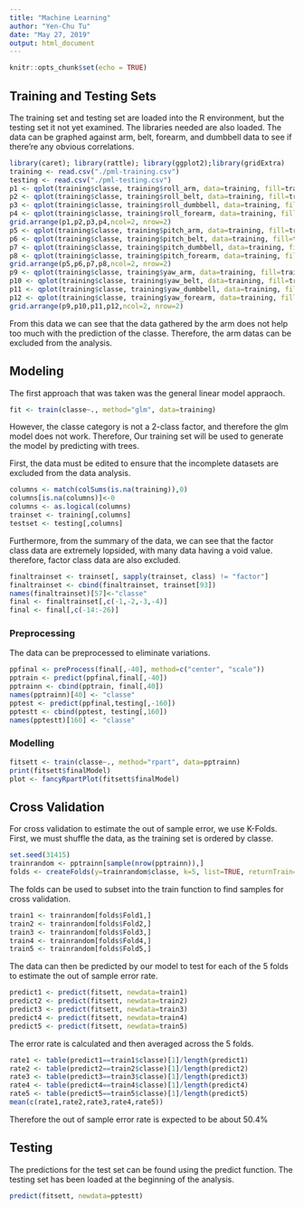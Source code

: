 ---
title: "Machine Learning"
author: "Yen-Chu Tu"
date: "May 27, 2019"
output: html_document
---

```{r setup, include=FALSE}
knitr::opts_chunk$set(echo = TRUE)
```

## Training and Testing Sets

The training set and testing set are loaded into the R environment, but the testing
set it not yet examined. The libraries needed are also loaded.
The data can be graphed against arm, belt, forearm, and dumbbell data to see if
there're any obvious correlations.

```{r}
library(caret); library(rattle); library(ggplot2);library(gridExtra)
training <- read.csv("./pml-training.csv")
testing <- read.csv("./pml-testing.csv")
p1 <- qplot(training$classe, training$roll_arm, data=training, fill=training$classe, geom=c("boxplot"))
p2 <- qplot(training$classe, training$roll_belt, data=training, fill=training$classe, geom=c("boxplot"))
p3 <- qplot(training$classe, training$roll_dumbbell, data=training, fill=training$classe, geom=c("boxplot"))
p4 <- qplot(training$classe, training$roll_forearm, data=training, fill=training$classe, geom=c("boxplot"))
grid.arrange(p1,p2,p3,p4,ncol=2, nrow=2)
p5 <- qplot(training$classe, training$pitch_arm, data=training, fill=training$classe, geom=c("boxplot"))
p6 <- qplot(training$classe, training$pitch_belt, data=training, fill=training$classe, geom=c("boxplot"))
p7 <- qplot(training$classe, training$pitch_dumbbell, data=training, fill=training$classe, geom=c("boxplot"))
p8 <- qplot(training$classe, training$pitch_forearm, data=training, fill=training$classe, geom=c("boxplot"))
grid.arrange(p5,p6,p7,p8,ncol=2, nrow=2)
p9 <- qplot(training$classe, training$yaw_arm, data=training, fill=training$classe, geom=c("boxplot"))
p10 <- qplot(training$classe, training$yaw_belt, data=training, fill=training$classe, geom=c("boxplot"))
p11 <- qplot(training$classe, training$yaw_dumbbell, data=training, fill=training$classe, geom=c("boxplot"))
p12 <- qplot(training$classe, training$yaw_forearm, data=training, fill=training$classe, geom=c("boxplot"))
grid.arrange(p9,p10,p11,p12,ncol=2, nrow=2)
```
From this data we can see that the data gathered by the arm does not help too much
with the prediction of the classe. Therefore, the arm datas can be excluded from
the analysis. 


## Modeling
The first approach that was taken was the general linear model appraoch.
```{r, eval=FALSE}
fit <- train(classe~., method="glm", data=training)
```

However, the classe category is not a 2-class factor, and therefore the glm model
does not work. Therefore, Our training set will be used to generate the model by
predicting with trees.

First, the data must be edited to ensure that the incomplete datasets are excluded
from the data analysis.
```{r}
columns <- match(colSums(is.na(training)),0)
columns[is.na(columns)]<-0
columns <- as.logical(columns)
trainset <- training[,columns]
testset <- testing[,columns]
```

Furthermore, from the summary of the data, we can see that the factor class data
are extremely lopsided, with many data having a void value. therefore, factor
class data are also excluded.
```{r}
finaltrainset <- trainset[, sapply(trainset, class) != "factor"]
finaltrainset <- cbind(finaltrainset, trainset[93])
names(finaltrainset)[57]<-"classe"
final <- finaltrainset[,c(-1,-2,-3,-4)]
final <- final[,c(-14:-26)]
```
### Preprocessing
The data can be preprocessed to eliminate variations.
```{r}
ppfinal <- preProcess(final[,-40], method=c("center", "scale"))
pptrain <- predict(ppfinal,final[,-40])
pptrainn <- cbind(pptrain, final[,40])
names(pptrainn)[40] <- "classe"
pptest <- predict(ppfinal,testing[,-160])
pptestt <- cbind(pptest, testing[,160])
names(pptestt)[160] <- "classe"
```

### Modelling
```{r}
fitsett <- train(classe~., method="rpart", data=pptrainn)
print(fitsett$finalModel)
plot <- fancyRpartPlot(fitsett$finalModel)
```

## Cross Validation

For cross validation to estimate the out of sample error, we use K-Folds.
First, we must shuffle the data, as the training set is ordered by classe.
```{r}
set.seed(31415)
trainrandom <- pptrainn[sample(nrow(pptrainn)),]
folds <- createFolds(y=trainrandom$classe, k=5, list=TRUE, returnTrain=TRUE)
```
The folds can be used to subset into the train function to find samples for
cross validation.

```{r}
train1 <- trainrandom[folds$Fold1,]
train2 <- trainrandom[folds$Fold2,]
train3 <- trainrandom[folds$Fold3,]
train4 <- trainrandom[folds$Fold4,]
train5 <- trainrandom[folds$Fold5,]
```

The data can then be predicted by our model to test for each of the 5 folds to
estimate the out of sample error rate.

```{r}
predict1 <- predict(fitsett, newdata=train1)
predict2 <- predict(fitsett, newdata=train2)
predict3 <- predict(fitsett, newdata=train3)
predict4 <- predict(fitsett, newdata=train4)
predict5 <- predict(fitsett, newdata=train5)
```

The error rate is calculated and then averaged across the 5 folds.
```{r}
rate1 <- table(predict1==train1$classe)[1]/length(predict1)
rate2 <- table(predict2==train2$classe)[1]/length(predict2)
rate3 <- table(predict3==train3$classe)[1]/length(predict3)
rate4 <- table(predict4==train4$classe)[1]/length(predict4)
rate5 <- table(predict5==train5$classe)[1]/length(predict5)
mean(c(rate1,rate2,rate3,rate4,rate5))
```

Therefore the out of sample error rate is expected to be about 50.4%

## Testing
The predictions for the test set can be found using the predict function.
The testing set has been loaded at the beginning of the analysis.
```{r}
predict(fitsett, newdata=pptestt)
```